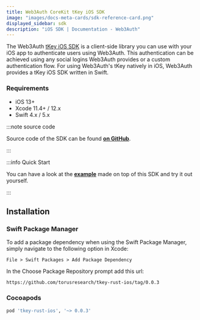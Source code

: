 ```yaml
---
title: Web3Auth CoreKit tKey iOS SDK
image: "images/docs-meta-cards/sdk-reference-card.png"
displayed_sidebar: sdk
description: "iOS SDK | Documentation - Web3Auth"
---
```


The Web3Auth [tKey iOS SDK](https://github.com/torusresearch/tkey-rust-ios) is a client-side library you can use with your iOS app to authenticate
users using Web3Auth. This authentication can be achieved using any social logins Web3Auth provides or a custom authentication flow. For using
Web3Auth's tKey natively in iOS, Web3Auth provides a tKey iOS SDK written in Swift.

### Requirements

- iOS 13+
- Xcode 11.4+ / 12.x
- Swift 4.x / 5.x

:::note source code

Source code of the SDK can be found **[on GitHub](https://github.com/torusresearch/tkey-rust-ios)**.

:::

:::info Quick Start

You can have a look at the **[example](https://github.com/torusresearch/tkey-rust-ios-example)** made on top of this SDK and try it out yourself.

:::

## Installation

### Swift Package Manager

To add a package dependency when using the Swift Package Manager, simply navigate to the following option in Xcode:

`File > Swift Packages > Add Package Dependency`

In the Choose Package Repository prompt add this url:

```
https://github.com/torusresearch/tkey-rust-ios/tag/0.0.3
```

### Cocoapods

```sh
pod 'tkey-rust-ios', '~> 0.0.3'
```
